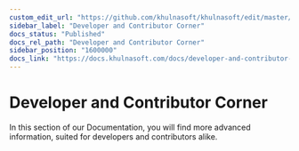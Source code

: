 ```yaml
---
custom_edit_url: "https://github.com/khulnasoft/khulnasoft/edit/master/docs/developer-and-contributor-corner/README.md"
sidebar_label: "Developer and Contributor Corner"
docs_status: "Published"
docs_rel_path: "Developer and Contributor Corner"
sidebar_position: "1600000"
docs_link: "https://docs.khulnasoft.com/docs/developer-and-contributor-corner"
---
```


# Developer and Contributor Corner

In this section of our Documentation, you will find more advanced information, suited for developers and contributors alike.
